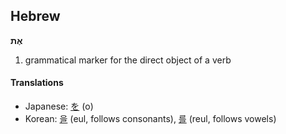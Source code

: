 ==Hebrew==
<!-- particle or preposition? -->
'''אֶת'''

# grammatical marker for the direct object of a verb

====Translations====
*Japanese: [[を]] (o)
*Korean: [[을]] (eul, follows consonants), [[를]] (reul, follows vowels)